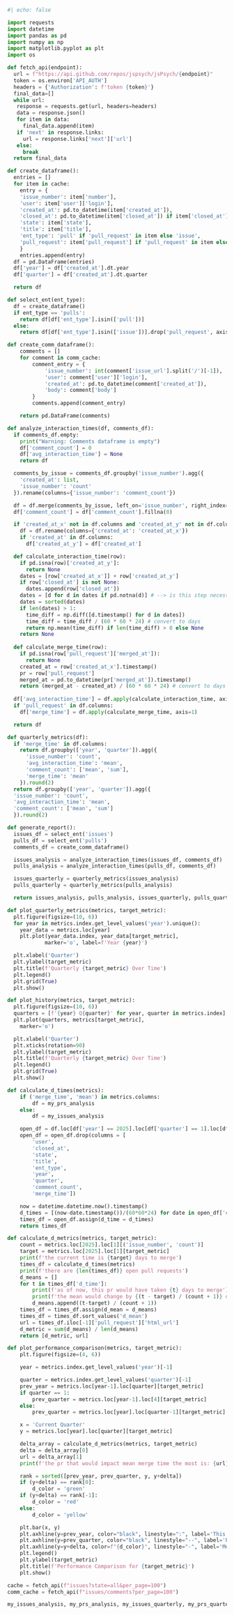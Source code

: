 ```python
#| echo: false

import requests
import datetime
import pandas as pd
import numpy as np
import matplotlib.pyplot as plt
import os

def fetch_api(endpoint):
  url = f"https://api.github.com/repos/jspsych/jsPsych/{endpoint}"
  token = os.environ['API_AUTH']
  headers = {'Authorization': f'token {token}'}
  final_data=[]
  while url:
   response = requests.get(url, headers=headers)
   data = response.json()
   for item in data:
     final_data.append(item)
   if 'next' in response.links:
     url = response.links['next']['url']
   else:
     break
  return final_data

def create_dataframe():
  entries = []
  for item in cache:
    entry = {
    'issue_number': item['number'],
    'user': item['user']['login'],
    'created_at': pd.to_datetime(item['created_at']),
    'closed_at': pd.to_datetime(item['closed_at']) if item['closed_at'] else None,
    'state': item['state'],
    'title': item['title'],
    'ent_type': 'pull' if 'pull_request' in item else 'issue',
    'pull_request': item['pull_request'] if 'pull_request' in item else None
    }
    entries.append(entry)
  df = pd.DataFrame(entries)
  df['year'] = df['created_at'].dt.year
  df['quarter'] = df['created_at'].dt.quarter

  return df

def select_ent(ent_type):
  df = create_dataframe()
  if ent_type == 'pulls':
    return df[df['ent_type'].isin(['pull'])]
  else:
    return df[df['ent_type'].isin(['issue'])].drop('pull_request', axis=1)

def create_comm_dataframe():
    comments = []
    for comment in comm_cache:
        comment_entry = {
            'issue_number': int(comment['issue_url'].split('/')[-1]),
            'user': comment['user']['login'],
            'created_at': pd.to_datetime(comment['created_at']),
            'body': comment['body']
        }
        comments.append(comment_entry)

    return pd.DataFrame(comments)

def analyze_interaction_times(df, comments_df):
  if comments_df.empty:
    print("Warning: Comments dataframe is empty")
    df['comment_count'] = 0
    df['avg_interaction_time'] = None
    return df

  comments_by_issue = comments_df.groupby('issue_number').agg({
    'created_at': list,
    'issue_number': 'count'
  }).rename(columns={'issue_number': 'comment_count'})

  df = df.merge(comments_by_issue, left_on='issue_number', right_index=True, how='left')
  df['comment_count'] = df['comment_count'].fillna(0)

  if 'created_at_x' not in df.columns and 'created_at_y' not in df.columns:
    df = df.rename(columns={'created_at': 'created_at_x'})
    if 'created_at' in df.columns:
      df['created_at_y'] = df['created_at']

  def calculate_interaction_time(row):
    if pd.isna(row)['created_at_y']:
      return None
    dates = [row['created_at_x']] + row['created_at_y']
    if row['closed_at'] is not None:
      dates.append(row['closed_at'])
    dates = [d for d in dates if pd.notna(d)] # --> is this step necessary?
    dates = sorted(dates)
    if len(dates) > 1:
      time_diff = np.diff([d.timestamp() for d in dates])
      time_diff = time_diff / (60 * 60 * 24) # convert to days
      return np.mean(time_diff) if len(time_diff) > 0 else None
    return None
  
  def calculate_merge_time(row):
    if pd.isna(row['pull_request']['merged_at']):
      return None
    created_at = row['created_at_x'].timestamp()
    pr = row['pull_request']
    merged_at = pd.to_datetime(pr['merged_at']).timestamp()
    return (merged_at - created_at) / (60 * 60 * 24) # convert to days
  
  df['avg_interaction_time'] = df.apply(calculate_interaction_time, axis=1)
  if 'pull_request' in df.columns:
    df['merge_time'] = df.apply(calculate_merge_time, axis=1)

  return df

def quarterly_metrics(df):
  if 'merge_time' in df.columns:
    return df.groupby(['year', 'quarter']).agg({
      'issue_number': 'count',
      'avg_interaction_time': 'mean',
      'comment_count': ['mean', 'sum'],
      'merge_time': 'mean'
    }).round(2)
  return df.groupby(['year', 'quarter']).agg({
  'issue_number': 'count',
  'avg_interaction_time': 'mean',
  'comment_count': ['mean', 'sum']
  }).round(2)

def generate_report():
  issues_df = select_ent('issues')
  pulls_df = select_ent('pulls')
  comments_df = create_comm_dataframe()

  issues_analysis = analyze_interaction_times(issues_df, comments_df)
  pulls_analysis = analyze_interaction_times(pulls_df, comments_df)

  issues_quarterly = quarterly_metrics(issues_analysis)
  pulls_quarterly = quarterly_metrics(pulls_analysis)

  return issues_analysis, pulls_analysis, issues_quarterly, pulls_quarterly

def plot_quarterly_metrics(metrics, target_metric):
  plt.figure(figsize=(10, 6))
  for year in metrics.index.get_level_values('year').unique():
    year_data = metrics.loc[year]
    plt.plot(year_data.index, year_data[target_metric],
            marker='o', label=f'Year {year}')

  plt.xlabel('Quarter')
  plt.ylabel(target_metric)
  plt.title(f'Quarterly {target_metric} Over Time')
  plt.legend()
  plt.grid(True)
  plt.show()

def plot_history(metrics, target_metric):
  plt.figure(figsize=(10, 6))
  quarters = [f'{year} Q{quarter}' for year, quarter in metrics.index]
  plt.plot(quarters, metrics[target_metric],
    marker='o')

  plt.xlabel('Quarter')
  plt.xticks(rotation=90)
  plt.ylabel(target_metric)
  plt.title(f'Quarterly {target_metric} Over Time')
  plt.legend()
  plt.grid(True)
  plt.show()

def calculate_d_times(metrics):
    if ('merge_time', 'mean') in metrics.columns:
        df = my_prs_analysis
    else:
        df = my_issues_analysis

    open_df = df.loc[df['year'] == 2025].loc[df['quarter'] == 1].loc[df['state'] == 'open']
    open_df = open_df.drop(columns = [
        'user', 
        'closed_at', 
        'state', 
        'title', 
        'ent_type',
        'year', 
        'quarter', 
        'comment_count', 
        'merge_time'])

    now = datetime.datetime.now().timestamp()
    d_times = [(now-date.timestamp())/(60*60*24) for date in open_df['created_at_x']]
    times_df = open_df.assign(d_time = d_times)
    return times_df

def calculate_d_metrics(metrics, target_metric):
    count = metrics.loc[2025].loc[1][('issue_number', 'count')]
    target = metrics.loc[2025].loc[1][target_metric]
    print(f'the current time is {target} days to merge')
    times_df = calculate_d_times(metrics)
    print(f'there are {len(times_df)} open pull requests')
    d_means = []
    for t in times_df['d_time']:
        print(f'as of now, this pr would have taken {t} days to merge')
        print(f'the mean would change by {(t - target) / (count + 1)} days')
        d_means.append((t-target) / (count + 1))
    times_df = times_df.assign(d_mean = d_means)
    times_df = times_df.sort_values('d_mean')
    url = times_df.iloc[-1]['pull_request']['html_url']
    d_metric = sum(d_means) / len(d_means)
    return [d_metric, url]

def plot_performance_comparison(metrics, target_metric):
    plt.figure(figsize=(4, 6))

    year = metrics.index.get_level_values('year')[-1]

    quarter = metrics.index.get_level_values('quarter')[-1]
    prev_year = metrics.loc[year-1].loc[quarter][target_metric]
    if quarter == 1:
        prev_quarter = metrics.loc[year-1].loc[4][target_metric]
    else:
        prev_quarter = metrics.loc[year].loc[quarter-1][target_metric]

    x = 'Current Quarter'
    y = metrics.loc[year].loc[quarter][target_metric]

    delta_array = calculate_d_metrics(metrics, target_metric)
    delta = delta_array[0]
    url = delta_array[1]
    print(f'the pr that would impact mean merge time the most is: {url}')

    rank = sorted([prev_year, prev_quarter, y, y+delta])
    if (y+delta) == rank[0]:
        d_color = 'green'
    if (y+delta) == rank[-1]:
        d_color = 'red'
    else:
        d_color = 'yellow'

    plt.bar(x, y)
    plt.axhline(y=prev_year, color="black", linestyle=":", label='This Quarter Last Year')
    plt.axhline(y=prev_quarter, color="black", linestyle="--", label='Previous Quarter')
    plt.axhline(y=y+delta, color=f"{d_color}", linestyle="-", label='Merging All Open PRs in Quarter')
    plt.legend()
    plt.ylabel(target_metric)
    plt.title(f'Performance Comparison for {target_metric}')
    plt.show()

cache = fetch_api(f"issues?state=all&per_page=100")
comm_cache = fetch_api(f"issues/comments?per_page=100")

my_issues_analysis, my_prs_analysis, my_issues_quarterly, my_prs_quarterly = generate_report()
```
